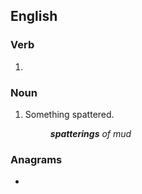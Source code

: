 ==English==

===Verb===
{{head|en|present participle}}

# {{present participle of|spatter|lang=en|nocat=1}}

===Noun===
{{en-noun}}

# Something spattered.
#: '''''spatterings''' of mud''

===Anagrams===
* {{l|en|patterings}}